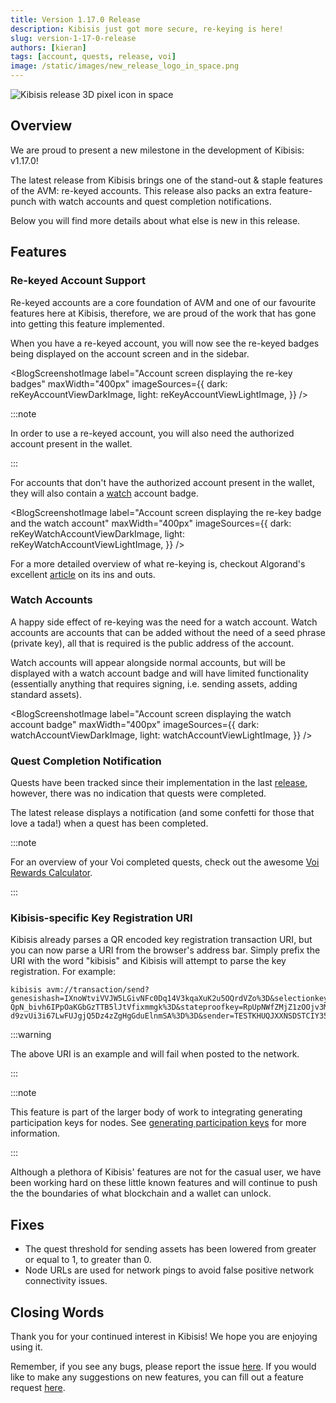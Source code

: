 ```yaml
---
title: Version 1.17.0 Release
description: Kibisis just got more secure, re-keying is here!
slug: version-1-17-0-release
authors: [kieran]
tags: [account, quests, release, voi]
image: /static/images/new_release_logo_in_space.png
---
```


<!-- components -->

<!-- constants -->

<!-- images -->

![Kibisis release 3D pixel icon in space](/images/new_release_logo_in_space.png)

## Overview

<!-- change just the version for new posts -->
We are proud to present a new milestone in the development of Kibisis: v1.17.0!

<!-- re-write this paragraph for all new versions -->
The latest release from Kibisis brings one of the stand-out & staple features of the AVM: re-keyed accounts. This release also packs an extra feature-punch with watch accounts and quest completion notifications.

<!-- truncate -->

Below you will find more details about what else is new in this release.

<!-- go into detail about the new versions, or omit if no new features with in the release -->
## Features

### Re-keyed Account Support

Re-keyed accounts are a core foundation of AVM and one of our favourite features here at Kibisis, therefore, we are proud of the work that has gone into getting this feature implemented.

When you have a re-keyed account, you will now see the re-keyed badges being displayed on the account screen and in the sidebar.

<BlogScreenshotImage
  label="Account screen displaying the re-key badges"
  maxWidth="400px"
  imageSources={{
    dark: reKeyAccountViewDarkImage,
    light: reKeyAccountViewLightImage,
  }}
/>

:::note

In order to use a re-keyed account, you will also need the authorized account present in the wallet.

:::

For accounts that don't have the authorized account present in the wallet, they will also contain a [watch](#watch-accounts) account badge.

<BlogScreenshotImage
  label="Account screen displaying the re-key badge and the watch account"
  maxWidth="400px"
  imageSources={{
    dark: reKeyWatchAccountViewDarkImage,
    light: reKeyWatchAccountViewLightImage,
  }}
/>

For a more detailed overview of what re-keying is, checkout Algorand's excellent [article](https://developer.algorand.org/docs/get-details/accounts/rekey/) on its ins and outs.

### Watch Accounts

A happy side effect of re-keying was the need for a watch account. Watch accounts are accounts that can be added without the need of a seed phrase (private key), all that is required is the public address of the account.

Watch accounts will appear alongside normal accounts, but will be displayed with a watch account badge and will have limited functionality (essentially anything that requires signing, i.e. sending assets, adding standard assets).

<BlogScreenshotImage
  label="Account screen displaying the watch account badge"
  maxWidth="400px"
  imageSources={{
    dark: watchAccountViewDarkImage,
    light: watchAccountViewLightImage,
  }}
/>

### Quest Completion Notification

Quests have been tracked since their implementation in the last [release](/blog/version-1-16-0-release), however, there was no indication that quests were completed.

The latest release displays a notification (and some confetti for those that love a tada!) when a quest has been completed.

:::note

For an overview of your Voi completed quests, check out the awesome [Voi Rewards Calculator](https://voirewards.com/phase2).

:::

### Kibisis-specific Key Registration URI

Kibisis already parses a QR encoded key registration transaction URI, but you can now parse a URI from the browser's address bar. Simply prefix the URI with the word "kibisis" and Kibisis will attempt to parse the key registration. For example:

```
kibisis avm://transaction/send?genesishash=IXnoWtviVVJW5LGivNFc0Dq14V3kqaXuK2u5OQrdVZo%3D&selectionkey=LrpLhvzr-QpN_bivh6IPpOaKGbGzTTB5lJtVfixmmgk%3D&stateproofkey=RpUpNWfZMjZ1zOOjv3MF2tjO714jsBt0GKnNsw0ihJ4HSZwci-d9zvUi3i67LwFUJgjQ5Dz4zZgHgGduElnmSA%3D%3D&sender=TESTKHUQJXXNSDSTCIY35GL3XMLFWNFEYH3HNATVGBURZR7XJP7C6EYM6Y&type=keyreg&votefirst=1&votekey=G_lqTV6MKspW6J8wH2d8ZliZ5XZVZsruqSBJMwLwlmo%3D&votekeydilution=316&votelast=100000
```

:::warning

The above URI is an example and will fail when posted to the network.

:::

:::note

This feature is part of the larger body of work to integrating generating participation keys for nodes. See [generating participation keys](https://developer.algorand.org/docs/run-a-node/participate/generate_keys/) for more information.

:::

Although a plethora of Kibisis' features are not for the casual user, we have been working hard on these little known features and will continue to push the the boundaries of what blockchain and a wallet can unlock.

<!-- just give a bulleted list of fixes, or omit if no fixes with in the release -->
## Fixes

* The quest threshold for sending assets has been lowered from greater or equal to 1, to greater than 0.
* Node URLs are used for network pings to avoid false positive network connectivity issues.

## Closing Words

<!-- leave this paragraph as standard sign off -->
Thank you for your continued interest in Kibisis! We hope you are enjoying using it.

Remember, if you see any bugs, please report the issue <a href={REPORT_A_BUG_LINK} rel="noreferrer" target="_blank">here</a>. If you would like to make any suggestions on new features, you can fill out a feature request <a href={SUGGEST_A_FEATURE_LINK} rel="noreferrer" target="_blank">here</a>.

